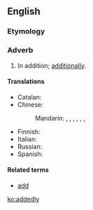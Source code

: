 ==English==

===Etymology===
{{suffix|added|ly|lang=en}}

===Adverb===
{{en-adv|-}}

# In addition; [[additionally]].

====Translations====
{{trans-top|in addition}}
* Catalan: {{t|ca|a més}}
* Chinese:
*: Mandarin: {{t+|cmn|並且|sc=Hani}}, {{t+|cmn|并且|tr=bìngqiě|sc=Hani}}, {{t+|cmn|而且|tr=érqiě|sc=Hani}}, {{t|cmn|還有|sc=Hani}}, {{t+|cmn|还有|tr=háiyǒu|sc=Hani}}, {{t|cmn|況且|sc=Hani}}, {{t+|cmn|况且|tr=kuàngqiě|sc=Hani}}
{{trans-mid}}
* Finnish: {{t+|fi|lisäksi}}
* Italian: {{t|it|addizionalmente}}
* Russian: {{t+|ru|доба́вочно}}
* Spanish: {{t+|es|también}}
{{trans-bottom}}

====Related terms====
* [[add]]

[[ko:addedly]]